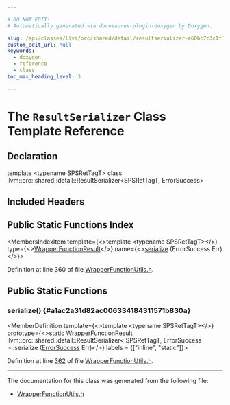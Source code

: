 ```yaml
---

# DO NOT EDIT!
# Automatically generated via docusaurus-plugin-doxygen by Doxygen.

slug: /api/classes/llvm/orc/shared/detail/resultserializer-e60bc7c3c1f71686e80059bb6164b6c2
custom_edit_url: null
keywords:
  - doxygen
  - reference
  - class
toc_max_heading_level: 3

---
```





# The `ResultSerializer` Class Template Reference

<DoxygenPage pluginConfig={pluginConfig}>



## Declaration

<CodeBlock>template &lt;typename SPSRetTagT&gt;
class llvm::orc::shared::detail::ResultSerializer&lt;SPSRetTagT, ErrorSuccess&gt;</CodeBlock>

## Included Headers

<IncludesList>
<IncludesListItem
  filePath="llvm/ExecutionEngine/Orc/Shared/WrapperFunctionUtils.h"
  permalink="/docs/api/files/include/include/llvm/include/llvm/executionengine/include/llvm/executionengine/orc/include/llvm/executionengine/orc/shared/wrapperfunctionutils-h"
  isLocal="true" />
</IncludesList>

## Public Static Functions Index

<MembersIndex>

<MembersIndexItem
  template={<>template &lt;typename SPSRetTagT&gt;</>}
  type={<><a href="/docs/api/classes/llvm/orc/shared/wrapperfunctionresult">WrapperFunctionResult</a></>}
  name={<><a href="#a1ac2a31d82ac006334184311571b830a">serialize</a> (ErrorSuccess Err)</>}>
</MembersIndexItem>

</MembersIndex>


Definition at line 360 of file <a href="/docs/api/files/include/include/llvm/include/llvm/executionengine/include/llvm/executionengine/orc/include/llvm/executionengine/orc/shared/wrapperfunctionutils-h">WrapperFunctionUtils.h</a>.

<SectionDefinition>

## Public Static Functions

### serialize() {#a1ac2a31d82ac006334184311571b830a}

<MemberDefinition
  template={<>template &lt;typename SPSRetTagT&gt;</>}
  prototype={<>static WrapperFunctionResult llvm::orc::shared::detail::ResultSerializer&lt; SPSRetTagT, ErrorSuccess &gt;::serialize (<a href="/docs/api/classes/llvm/errorsuccess">ErrorSuccess</a> Err)</>}
  labels = {["inline", "static"]}>

Definition at line <a href="/docs/api/files/include/include/llvm/include/llvm/executionengine/include/llvm/executionengine/orc/include/llvm/executionengine/orc/shared/wrapperfunctionutils-h/#l00362">362</a> of file <a href="/docs/api/files/include/include/llvm/include/llvm/executionengine/include/llvm/executionengine/orc/include/llvm/executionengine/orc/shared/wrapperfunctionutils-h">WrapperFunctionUtils.h</a>.
</MemberDefinition>

</SectionDefinition>

<hr/>

The documentation for this class was generated from the following file:

<ul>
<li><a href="/docs/api/files/include/include/llvm/include/llvm/executionengine/include/llvm/executionengine/orc/include/llvm/executionengine/orc/shared/wrapperfunctionutils-h">WrapperFunctionUtils.h</a></li>
</ul>

</DoxygenPage>

